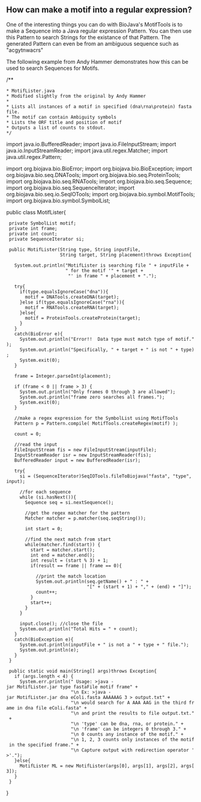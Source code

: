 == How can make a motif into a regular expression? ==

One of the interesting things you can do with BioJava's MotifTools is to make a Sequence into a Java regular expression Pattern. You can then use this Pattern to search Strings for the existance of that Pattern. The generated Pattern can even be from an ambiguous sequence such as "acgytnwacrs"

The following example from Andy Hammer demonstrates how this can be used to search Sequences for Motifs.

<java>
/**
 * MotifLister.java
 * Modified slightly from the original by Andy Hammer
 *
 * Lists all instances of a motif in specified (dna\rna\protein) fasta file.
 * The motif can contain Ambiguity symbols
 * Lists the ORF title and position of motif
 * Outputs a list of counts to stdout.
 */
import java.io.BufferedReader;
import java.io.FileInputStream;
import java.io.InputStreamReader;
import java.util.regex.Matcher;
import java.util.regex.Pattern;

import org.biojava.bio.BioError;
import org.biojava.bio.BioException;
import org.biojava.bio.seq.DNATools;
import org.biojava.bio.seq.ProteinTools;
import org.biojava.bio.seq.RNATools;
import org.biojava.bio.seq.Sequence;
import org.biojava.bio.seq.SequenceIterator;
import org.biojava.bio.seq.io.SeqIOTools;
import org.biojava.bio.symbol.MotifTools;
import org.biojava.bio.symbol.SymbolList;

public class MotifLister{

  private SymbolList motif;
  private int frame;
  private int count;
  private SequenceIterator si;


  public MotifLister(String type, String inputFile,
                     String target, String placement)throws Exception{

    System.out.println("MotifLister is searching file " + inputFile +
                       " for the motif '" + target +
                        "' in frame " + placement + ".");

    try{
      if(type.equalsIgnoreCase("dna")){
        motif = DNATools.createDNA(target);
      }else if(type.equalsIgnoreCase("rna")){
        motif = RNATools.createRNA(target);
      }else{
        motif = ProteinTools.createProtein(target);
      }
    }
    catch(BioError e){
      System.out.println("Error!!  Data type must match type of motif.");
      System.out.println("Specifically, " + target + " is not " + type);
      System.exit(0);
    }

    frame = Integer.parseInt(placement);

    if (frame < 0 || frame > 3) {
      System.out.println("Only frames 0 through 3 are allowed");
      System.out.println("frame zero searches all frames.");
      System.exit(0);
    }

    //make a regex expression for the SymbolList using MotifTools
    Pattern p = Pattern.compile( MotifTools.createRegex(motif) );

    count = 0;

    //read the input
    FileInputStream fis = new FileInputStream(inputFile);
    InputStreamReader isr = new InputStreamReader(fis);
    BufferedReader input = new BufferedReader(isr);

    try{
      si = (SequenceIterator)SeqIOTools.fileToBiojava("fasta", "type", input);

      //for each sequence
      while (si.hasNext()){
        Sequence seq = si.nextSequence();

        //get the regex matcher for the pattern
        Matcher matcher = p.matcher(seq.seqString());

        int start = 0;

        //find the next match from start
        while(matcher.find(start)) {
          start = matcher.start();
          int end = matcher.end();
          int result = (start % 3) + 1;
          if(result == frame || frame == 0){

            //print the match location
            System.out.println(seq.getName() + " : " +
                               "[" + (start + 1) + "," + (end) + "]");
            count++;
          }
          start++;
        }
      }

      input.close(); //close the file
      System.out.println("Total Hits = " + count);
    }
    catch(BioException e){
      System.out.println(inputFile + " is not a " + type + " file.");
      System.out.println(e);
    }
  }

  public static void main(String[] args)throws Exception{
    if (args.length < 4) {
      System.err.println(" Usage: >java -jar MotifLister.jar type fastaFile motif frame" +
                         "\n Ex: >java -jar MotifLister.jar dna eColi.fasta AAAAAAG 3 > output.txt" +
                         "\n would search for A AAA AAG in the third frame in dna file eColi.fasta" +
                         "\n and print the results to file output.txt." +
                         "\n 'type' can be dna, rna, or protein." +
                         "\n 'frame' can be integers 0 through 3." +
                         "\n 0 counts any instance of the motif." +
                         "\n 1, 2, 3 counts only instances of the motif in the specified frame." +
                         "\n Capture output with redirection operator '>'.");
    }else{
      MotifLister ML = new MotifLister(args[0], args[1], args[2], args[3]);
    }
  }
}
</java>